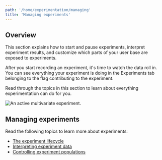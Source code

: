 ```yaml
---
path: '/home/experimentation/managing'
title: 'Managing experiments'
---
```


## Overview

This section explains how to start and pause experiments, interpret experiment results, and customize which parts of your user base are exposed to experiments.

After you start recording an experiment, it's time to watch the data roll in. You can see everything your experiment is doing in the Experiments tab belonging to the flag contributing to the experiment.

Read through the topics in this section to learn about everything experimentation can do for you.

![An active multivariate experiment.](../../images/experiment-running.png)

## Managing experiments

Read the following topics to learn more about experiments:

- [The experiment lifecycle](/home/experimentation/managing/lifecycle)
- [Interpreting experiment data](/home/experimentation/managing/interpreting)
- [Controlling experiment populations](/home/experimentation/managing/populations)
